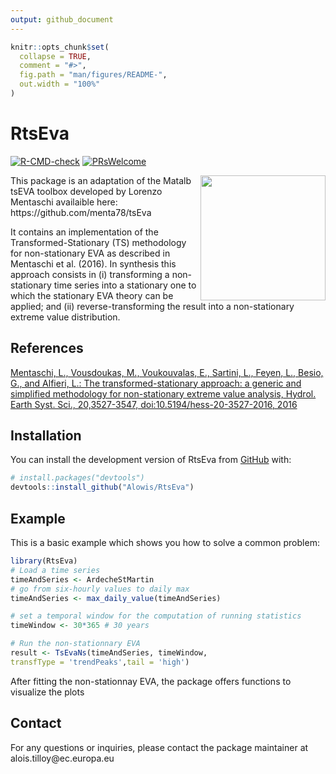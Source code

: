 ```yaml
---
output: github_document
---
```


<!-- README.md is generated from README.Rmd. Please edit that file -->

```r
knitr::opts_chunk$set(
  collapse = TRUE,
  comment = "#>",
  fig.path = "man/figures/README-",
  out.width = "100%"
)
```

# RtsEva

<!-- badges: start -->
[![R-CMD-check](https://github.com/Alowis/RtsEva/actions/workflows/R-CMD-check.yaml/badge.svg)](https://github.com/Alowis/RtsEva/actions/workflows/R-CMD-check.yaml)
[![PRsWelcome](https://img.shields.io/badge/PRs-welcome-brightgreen.svg?style=flat-square)](https://makeapullrequest.com/)

<!-- badges: end -->

<img src="man/figures/RtsEVA.png" align="right" height="200"/>

This package is an adaptation of the Matalb tsEVA toolbox developed by Lorenzo Mentaschi availaible here: https://github.com/menta78/tsEva

It contains an implementation of the Transformed-Stationary (TS) methodology for non-stationary EVA as described in Mentaschi et al. (2016). 
In synthesis this approach consists in (i) transforming a non-stationary time series into a stationary one to which the stationary EVA theory can be applied; 
and (ii) reverse-transforming the result into a non-stationary extreme value distribution.

## References ##
[Mentaschi, L., Vousdoukas, M., Voukouvalas, E., Sartini, L., Feyen, L., Besio, G., and Alfieri, L.: 
The transformed-stationary approach: a generic and simplified methodology for non-stationary extreme value analysis, Hydrol. Earth Syst. Sci., 20,3527-3547, 
doi:10.5194/hess-20-3527-2016, 2016](http://www.hydrol-earth-syst-sci.net/20/3527/2016/)

## Installation

You can install the development version of RtsEva from [GitHub](https://github.com/) with:

``` r
# install.packages("devtools")
devtools::install_github("Alowis/RtsEva")
```

## Example

This is a basic example which shows you how to solve a common problem:

```r
library(RtsEva)
# Load a time series
timeAndSeries <- ArdecheStMartin
# go from six-hourly values to daily max
timeAndSeries <- max_daily_value(timeAndSeries)

# set a temporal window for the computation of running statistics
timeWindow <- 30*365 # 30 years

# Run the non-stationnary EVA
result <- TsEvaNs(timeAndSeries, timeWindow,
transfType = 'trendPeaks',tail = 'high')
```

After fitting the non-stationnay EVA, the package offers functions to 
visualize the plots


## Contact
For any questions or inquiries, please contact the package maintainer at alois.tilloy@ec.europa.eu


